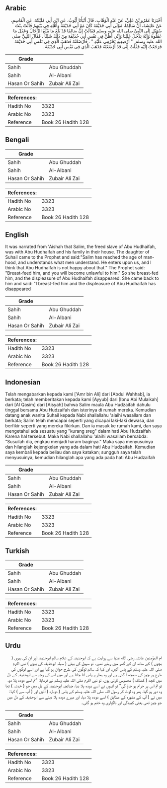 ## Arabic


<div dir="rtl" lang="ar" style={{fontSize:'larger',backgroundColor:'#f8f9fa',padding:20}}>
أَخْبَرَنَا عَمْرُو بْنُ عَلِيٍّ، عَنْ عَبْدِ الْوَهَّابِ، قَالَ أَنْبَأَنَا أَيُّوبُ، عَنِ ابْنِ أَبِي مُلَيْكَةَ، عَنِ الْقَاسِمِ، عَنْ عَائِشَةَ، أَنَّ سَالِمًا، مَوْلَى أَبِي حُذَيْفَةَ كَانَ مَعَ أَبِي حُذَيْفَةَ وَأَهْلِهِ فِي بَيْتِهِمْ فَأَتَتْ بِنْتُ سُهَيْلٍ إِلَى النَّبِيِّ صلى الله عليه وسلم فَقَالَتْ إِنَّ سَالِمًا قَدْ بَلَغَ مَا يَبْلُغُ الرِّجَالُ وَعَقَلَ مَا عَقَلُوهُ وَإِنَّهُ يَدْخُلُ عَلَيْنَا وَإِنِّي أَظُنُّ فِي نَفْسِ أَبِي حُذَيْفَةَ مِنْ ذَلِكَ شَيْئًا ‏.‏ فَقَالَ النَّبِيُّ صلى الله عليه وسلم ‏ "‏ أَرْضِعِيهِ تَحْرُمِي عَلَيْهِ ‏"‏ ‏.‏ فَأَرْضَعْتُهُ فَذَهَبَ الَّذِي فِي نَفْسِ أَبِي حُذَيْفَةَ فَرَجَعْتُ إِلَيْهِ فَقُلْتُ إِنِّي قَدْ أَرْضَعْتُهُ فَذَهَبَ الَّذِي فِي نَفْسِ أَبِي حُذَيْفَةَ ‏.‏
</div>
<div style={{backgroundColor:'#f8f9fa',padding:20, marginBottom: 10}}><table> <thead> <tr> <th>Grade</th> <th></th> </tr> </thead> <tbody> <tr><td>Sahih</td><td>Abu Ghuddah</td></tr><tr><td>Sahih</td><td>Al-Albani</td></tr><tr><td>Hasan Or Sahih</td><td>Zubair Ali Zai</td></tr></tbody></table><table> <thead> <tr> <th>References:</th> <th></th> </tr> </thead> <tbody><tr><td>Hadith No</td><td>3323</td></tr><tr><td>Arabic No</td><td>3323</td></tr><tr><td>Reference</td><td>Book 26 Hadith 128</td></tr></tbody></table></div>

## Bengali


<div dir="ltr" lang="bn" style={{fontSize:'larger',backgroundColor:'#f8f9fa',padding:20}}>

</div>
<div style={{backgroundColor:'#f8f9fa',padding:20, marginBottom: 10}}><table> <thead> <tr> <th>Grade</th> <th></th> </tr> </thead> <tbody> <tr><td>Sahih</td><td>Abu Ghuddah</td></tr><tr><td>Sahih</td><td>Al-Albani</td></tr><tr><td>Hasan Or Sahih</td><td>Zubair Ali Zai</td></tr></tbody></table><table> <thead> <tr> <th>References:</th> <th></th> </tr> </thead> <tbody><tr><td>Hadith No</td><td>3323</td></tr><tr><td>Arabic No</td><td>3323</td></tr><tr><td>Reference</td><td>Book 26 Hadith 128</td></tr></tbody></table></div>

## English


<div dir="ltr" lang="en" style={{fontSize:'larger',backgroundColor:'#f8f9fa',padding:20}}>
It was narrated from 'Aishah that Salim, the freed slave of Abu Hudhaifah, was with Abu Hudhaifah and his family in their house. The daughter of Suhail came to the Prophet and said:"Salim has reached the age of manhood, and understands what men understand. He enters upon us, and I think that Abu Hudhaifah is not happy about that." The Prophet said: "Breast-feed him, and you will become unlawful to him." So she breast-fed him, and the displeasure of Abu Hudhaifah disappeared. She came back to him and said: "I breast-fed him and the displeasure of Abu Hudhaifah has disappeared
</div>
<div style={{backgroundColor:'#f8f9fa',padding:20, marginBottom: 10}}><table> <thead> <tr> <th>Grade</th> <th></th> </tr> </thead> <tbody> <tr><td>Sahih</td><td>Abu Ghuddah</td></tr><tr><td>Sahih</td><td>Al-Albani</td></tr><tr><td>Hasan Or Sahih</td><td>Zubair Ali Zai</td></tr></tbody></table><table> <thead> <tr> <th>References:</th> <th></th> </tr> </thead> <tbody><tr><td>Hadith No</td><td>3323</td></tr><tr><td>Arabic No</td><td>3323</td></tr><tr><td>Reference</td><td>Book 26 Hadith 128</td></tr></tbody></table></div>

## Indonesian


<div dir="ltr" lang="id" style={{fontSize:'larger',backgroundColor:'#f8f9fa',padding:20}}>
Telah mengabarkan kepada kami ['Amr bin Ali] dari [Abdul Wahhab], ia berkata; telah memberitakan kepada kami [Ayyub] dari [Ibnu Abi Mulaikah] dari [Al Qasim] dari [Aisyah] bahwa Salim maula Abu Hudzaifah dahulu tinggal bersama Abu Hudzaifah dan isterinya di rumah mereka. Kemudian datang anak wanita Suhail kepada Nabi shallallahu 'alaihi wasallam dan berkata; Salim telah mencapai seperti yang dicapai laki-laki dewasa, dan berfikir seperti yang mereka fikirkan. Dan ia masuk ke rumah kami, dan saya mengetahui ada sesuatu yang "kurang sreg" dalam hati Abu Hudzaifah Karena hal tersebut. Maka Nabi shallallahu 'alaihi wasallam bersabda: "Susuilah dia, engkau menjadi haram baginya." Maka saya menyusuinya dan hilanglah kejengkelan yang ada dalam hati Abu Hudzaifah. Kemudian saya kembali kepada beliau dan saya katakan; sungguh saya telah menyusuinya, kemudian hilanglah apa yang ada pada hati Abu Hudzaifah
</div>
<div style={{backgroundColor:'#f8f9fa',padding:20, marginBottom: 10}}><table> <thead> <tr> <th>Grade</th> <th></th> </tr> </thead> <tbody> <tr><td>Sahih</td><td>Abu Ghuddah</td></tr><tr><td>Sahih</td><td>Al-Albani</td></tr><tr><td>Hasan Or Sahih</td><td>Zubair Ali Zai</td></tr></tbody></table><table> <thead> <tr> <th>References:</th> <th></th> </tr> </thead> <tbody><tr><td>Hadith No</td><td>3323</td></tr><tr><td>Arabic No</td><td>3323</td></tr><tr><td>Reference</td><td>Book 26 Hadith 128</td></tr></tbody></table></div>

## Turkish


<div dir="ltr" lang="tr" style={{fontSize:'larger',backgroundColor:'#f8f9fa',padding:20}}>

</div>
<div style={{backgroundColor:'#f8f9fa',padding:20, marginBottom: 10}}><table> <thead> <tr> <th>Grade</th> <th></th> </tr> </thead> <tbody> <tr><td>Sahih</td><td>Abu Ghuddah</td></tr><tr><td>Sahih</td><td>Al-Albani</td></tr><tr><td>Hasan Or Sahih</td><td>Zubair Ali Zai</td></tr></tbody></table><table> <thead> <tr> <th>References:</th> <th></th> </tr> </thead> <tbody><tr><td>Hadith No</td><td>3323</td></tr><tr><td>Arabic No</td><td>3323</td></tr><tr><td>Reference</td><td>Book 26 Hadith 128</td></tr></tbody></table></div>

## Urdu


<div dir="rtl" lang="ur" style={{fontSize:'larger',backgroundColor:'#f8f9fa',padding:20}}>
ام المؤمنین عائشہ رضی الله عنہا سے روایت ہے کہ ابوحذیفہ کے غلام سالم ابوحذیفہ اور ان کی بیوی ( بچوں ) کے ساتھ ان کے گھر میں رہتے تھے۔ تو سہیل کی بیٹی ( سہلہ ابوحذیفہ کی بیوی ) نبی اکرم صلی اللہ علیہ وسلم کے پاس آئیں، اور کہا کہ سالم لوگوں کی طرح جوان ہو گیا ہے اور اسے لوگوں کی طرح ہر چیز کی سمجھ آ گئی ہے اور وہ ہمارے پاس آتا جاتا ہے اور میں اس کی وجہ سے ابوحذیفہ کے دل میں کچھ ( کھٹک ) محسوس کرتی ہوں، تو نبی اکرم صلی اللہ علیہ وسلم نے فرمایا: ”تم اسے دودھ پلا دو، تو تم اس پر حرام ہو جاؤ گی“ تو انہوں نے اسے دودھ پلا دیا، چنانچہ ابوحذیفہ کے دل میں جو ( خدشہ ) تھا وہ دور ہو گیا، پھر وہ لوٹ کر رسول اللہ صلی اللہ علیہ وسلم کے پاس ( دوبارہ ) آئیں اور ( آپ سے ) کہا: میں نے ( آپ کے مشورہ کے مطابق ) اسے دودھ پلا دیا، اور میرے دودھ پلا دینے سے ابوحذیفہ کے دل میں جو چیز تھی یعنی کبیدگی اور ناگواری وہ ختم ہو گئی۔
</div>
<div style={{backgroundColor:'#f8f9fa',padding:20, marginBottom: 10}}><table> <thead> <tr> <th>Grade</th> <th></th> </tr> </thead> <tbody> <tr><td>Sahih</td><td>Abu Ghuddah</td></tr><tr><td>Sahih</td><td>Al-Albani</td></tr><tr><td>Hasan Or Sahih</td><td>Zubair Ali Zai</td></tr></tbody></table><table> <thead> <tr> <th>References:</th> <th></th> </tr> </thead> <tbody><tr><td>Hadith No</td><td>3323</td></tr><tr><td>Arabic No</td><td>3323</td></tr><tr><td>Reference</td><td>Book 26 Hadith 128</td></tr></tbody></table></div>